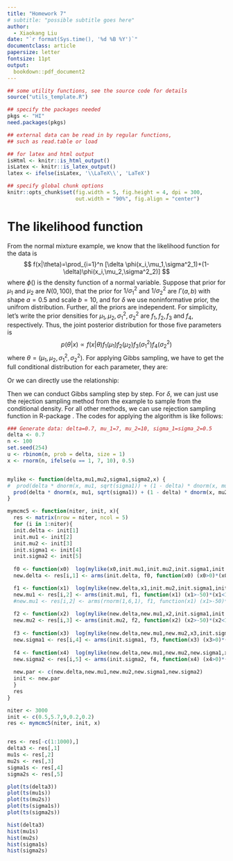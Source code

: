 ```yaml
---
title: "Homework 7" 
# subtitle: "possible subtitle goes here"
author:
  - Xiaokang Liu
date: "`r format(Sys.time(), '%d %B %Y')`"
documentclass: article
papersize: letter
fontsize: 11pt
output:
  bookdown::pdf_document2
---
```



```r
## some utility functions, see the source code for details
source("utils_template.R")

## specify the packages needed
pkgs <- "HI"
need.packages(pkgs)

## external data can be read in by regular functions,
## such as read.table or load

## for latex and html output
isHtml <- knitr::is_html_output()
isLatex <- knitr::is_latex_output()
latex <- ifelse(isLatex, '\\LaTeX\\', 'LaTeX')

## specify global chunk options
knitr::opts_chunk$set(fig.width = 5, fig.height = 4, dpi = 300,
                      out.width = "90%", fig.align = "center")

```

# The likelihood function
From the normal mixture example, we know that the likelihood function for the data is
$$
f(x|\theta)=\prod_{i=1}^n [\delta \phi(x_i,\mu_1,\sigma^2_1)+(1-\delta)\phi(x_i,\mu_2,\sigma^2_2)]
$$
where $\phi()$ is the density function of a normal variable. Suppose that prior for $\mu_1$ and $\mu_2$ are $N(0,100)$, that the prior for $1/\sigma_1^2$ and $1/\sigma_2^2$ are $\Gamma(a,b)$ with shape $a=0.5$ and scale $b=10$, and for $\delta$ we use noninformative prior, the unifrom distribution. Further, all the priors are independent. For simplicity, let's write the prior densities for $\mu_1,\mu_2,\sigma_1^2,\sigma_2^2$ are $f_1,f_2,f_3$ and $f_4$, respectively. Thus, the joint posterior distribution for those five parameters is
$$
p(\theta|x) \propto f(x|\theta)f_1(\mu_1)f_2(\mu_2)f_3(\sigma^2_1)f_4(\sigma_2^2)
$$
where $\theta=(\mu_1,\mu_2,\sigma_1^2,\sigma_2^2)$. For applying Gibbs sampling, we have to get the full conditional distribution for each parameter, they are:
\begin{align*}
p(\delta|x,\mu_1,\mu_2,\sigma_1^2,\sigma_2^2) & \propto f(x|\theta) \\
p(\mu_1|x,\delta,\mu_2,\sigma_1^2,\sigma_2^2) & \propto f(x|\theta)f_1(\mu_1) \\
p(\mu_2|x,\delta,\mu_1,\sigma_1^2,\sigma_2^2) & \propto f(x|\theta)f_2(\mu_2) \\
p(\sigma^2_1|x,\delta,\mu_2,\mu_1,\sigma_2^2) & \propto f(x|\theta)f_3(\sigma_1^2) \\
p(\sigma^2_2|x,\delta,\mu_2,\mu_1,\sigma_1^2) & \propto f(x|\theta)f_4(\sigma_2^2). 
\end{align*}

Or we can directly use the relationship:
\begin{align*}
p(\delta|x,\mu_1,\mu_2,\sigma_1^2,\sigma_2^2) & \propto f(x|\theta) \\
p(\mu_1|x,\delta,\mu_2,\sigma_1^2,\sigma_2^2) & \propto f(x|\theta)\\
p(\mu_2|x,\delta,\mu_1,\sigma_1^2,\sigma_2^2) & \propto f(x|\theta)\\
p(\sigma^2_1|x,\delta,\mu_2,\mu_1,\sigma_2^2) & \propto f(x|\theta)\\
p(\sigma^2_2|x,\delta,\mu_2,\mu_1,\sigma_1^2) & \propto f(x|\theta). 
\end{align*}

Then we can conduct Gibbs sampling step by step. For $\delta$, we can just use the rejection sampling method from the example to sample from the conditional density. For all other methods, we can use rejection sampling function \emph{arms} in R-package \emph{HI}. The codes for applying the algorithm is like follows:
```r
### Generate data: delta=0.7, mu_1=7, mu_2=10, sigma_1=sigma_2=0.5
delta <- 0.7 
n <- 100
set.seed(254)
u <- rbinom(n, prob = delta, size = 1)
x <- rnorm(n, ifelse(u == 1, 7, 10), 0.5)


mylike <- function(delta,mu1,mu2,sigma1,sigma2,x) {
#  prod(delta * dnorm(x, mu1, sqrt(sigma1)) + (1 - delta) * dnorm(x, mu2, #sqrt(sigma2)))*dnorm(mu1,0,10)*dnorm(mu2,0,10)*dgamma(1/sigma1,0.5,10)*dgamma(1/sigma2,0.5,10)
  prod(delta * dnorm(x, mu1, sqrt(sigma1)) + (1 - delta) * dnorm(x, mu2, sqrt(sigma2)))*dnorm(mu1,0,10)*dnorm(mu2,0,10)*sigma1^(-1.5)*exp(-1/10/sigma1)*sigma2^(-1.5)*exp(-1/10/sigma2)
}

mymcmc5 <- function(niter, init, x){
  res <- matrix(nrow = niter, ncol = 5)
  for (i in 1:niter){
  init.delta <- init[1]
  init.mu1 <- init[2]
  init.mu2 <- init[3]
  init.sigma1 <- init[4]
  init.sigma2 <- init[5]
    
  f0 <- function(x0)  log(mylike(x0,init.mu1,init.mu2,init.sigma1,init.sigma2,x))
  new.delta <- res[i,1] <- arms(init.delta, f0, function(x0) (x0>0)*(x0<1), 1)  

  f1 <- function(x1)  log(mylike(new.delta,x1,init.mu2,init.sigma1,init.sigma2,x))
  new.mu1 <- res[i,2] <- arms(init.mu1, f1, function(x1) (x1>-50)*(x1<100), 1)
  #new.mu1 <- res[i,2] <- arms(rnorm(1,6,1), f1, function(x1) (x1>-50)*(x1<100), 1)
  
  f2 <- function(x2)  log(mylike(new.delta,new.mu1,x2,init.sigma1,init.sigma2,x))
  new.mu2 <- res[i,3] <- arms(init.mu2, f2, function(x2) (x2>-50)*(x2<100),1)
   
  f3 <- function(x3)  log(mylike(new.delta,new.mu1,new.mu2,x3,init.sigma2,x))
  new.sigma1 <- res[i,4] <- arms(init.sigma1, f3, function(x3) (x3>0)*(x3<5), 1)
  
  f4 <- function(x4)  log(mylike(new.delta,new.mu1,new.mu2,new.sigma1,x4,x))
  new.sigma2 <- res[i,5] <- arms(init.sigma2, f4, function(x4) (x4>0)*(x4<5),1)
  
  new.par <- c(new.delta,new.mu1,new.mu2,new.sigma1,new.sigma2)
  init <- new.par
  }
  res
}

niter <- 3000
init <- c(0.5,5.7,9,0.2,0.2)
res <- mymcmc5(niter, init, x)


res <- res[-c(1:1000),]
delta3 <- res[,1]
mu1s <- res[,2]
mu2s <- res[,3]
sigma1s <- res[,4]
sigma2s <- res[,5]

plot(ts(delta3))
plot(ts(mu1s))
plot(ts(mu2s))
plot(ts(sigma1s))
plot(ts(sigma2s))

hist(delta3)
hist(mu1s)
hist(mu2s)
hist(sigma1s)
hist(sigma2s)

```













